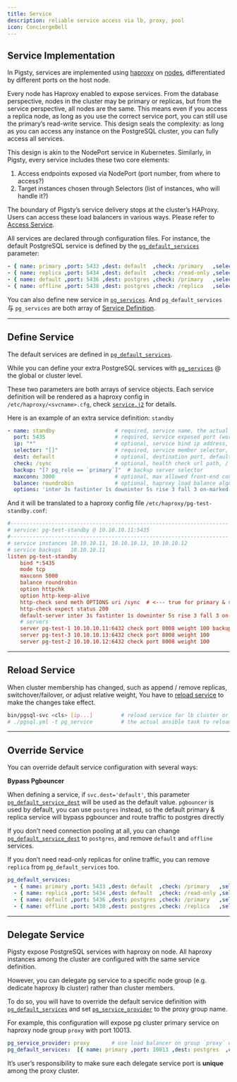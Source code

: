 ```yaml
---
title: Service
description: reliable service access via lb, proxy, pool
icon: ConciergeBell
---
```


## Service Implementation

In Pigsty, services are implemented using [haproxy](/docs/node/param/#haproxy) on [nodes](/docs/node/), differentiated by different ports on the host node.

Every node has Haproxy enabled to expose services. From the database perspective, nodes in the cluster may be primary or replicas, but from the service perspective, all nodes are the same. This means even if you access a replica node, as long as you use the correct service port, you can still use the primary’s read-write service. This design seals the complexity: as long as you can access any instance on the PostgreSQL cluster, you can fully access all services.

This design is akin to the NodePort service in Kubernetes. Similarly, in Pigsty, every service includes these two core elements:

1. Access endpoints exposed via NodePort (port number, from where to access?)
2. Target instances chosen through Selectors (list of instances, who will handle it?)

The boundary of Pigsty’s service delivery stops at the cluster’s HAProxy. Users can access these load balancers in various ways. Please refer to [Access Service](https://pigsty.io/docs/concept/svc/#access-service).

All services are declared through configuration files. For instance, the default PostgreSQL service is defined by the [`pg_default_services`](/docs/pgsql/param#pg_default_services) parameter:

```yaml
- { name: primary ,port: 5433 ,dest: default  ,check: /primary   ,selector: "[]" }
- { name: replica ,port: 5434 ,dest: default  ,check: /read-only ,selector: "[]" , backup: "[? pg_role == `primary` || pg_role == `offline` ]" }
- { name: default ,port: 5436 ,dest: postgres ,check: /primary   ,selector: "[]" }
- { name: offline ,port: 5438 ,dest: postgres ,check: /replica   ,selector: "[? pg_role == `offline` || pg_offline_query ]" , backup: "[? pg_role == `replica` && !pg_offline_query]"}
```

You can also define new service in [`pg_services`](/docs/pgsql/param#pg_services). And `pg_default_services` 与 `pg_services` are both array of [Service Definition](/docs/pgsql/svc/#define-service).

------

## Define Service

The default services are defined in [`pg_default_services`](/docs/pgsql/param#pg_default_services).

While you can define your extra PostgreSQL services with [`pg_services`](/docs/pgsql/param#pg_services) @ the global or cluster level.

These two parameters are both arrays of service objects. Each service definition will be rendered as a haproxy config in `/etc/haproxy/<svcname>.cfg`, check [`service.j2`](https://github.com/pgsty/pigsty/blob/main/roles/pgsql/templates/service.j2) for details.

Here is an example of an extra service definition: `standby`

```yaml
- name: standby                   # required, service name, the actual svc name will be prefixed with `pg_cluster`, e.g: pg-meta-standby
  port: 5435                      # required, service exposed port (work as kubernetes service node port mode)
  ip: "*"                         # optional, service bind ip address, `*` for all ip by default
  selector: "[]"                  # required, service member selector, use JMESPath to filter inventory
  dest: default                   # optional, destination port, default|postgres|pgbouncer|<port_number>, 'default' by default
  check: /sync                    # optional, health check url path, / by default
  backup: "[? pg_role == `primary`]"  # backup server selector
  maxconn: 3000                   # optional, max allowed front-end connection
  balance: roundrobin             # optional, haproxy load balance algorithm (roundrobin by default, other: leastconn)
  options: 'inter 3s fastinter 1s downinter 5s rise 3 fall 3 on-marked-down shutdown-sessions slowstart 30s maxconn 3000 maxqueue 128 weight 100'
```

And it will be translated to a haproxy config file `/etc/haproxy/pg-test-standby.conf`:

```ini
#---------------------------------------------------------------------
# service: pg-test-standby @ 10.10.10.11:5435
#---------------------------------------------------------------------
# service instances 10.10.10.11, 10.10.10.13, 10.10.10.12
# service backups   10.10.10.11
listen pg-test-standby
    bind *:5435
    mode tcp
    maxconn 5000
    balance roundrobin
    option httpchk
    option http-keep-alive
    http-check send meth OPTIONS uri /sync  # <--- true for primary & sync standby
    http-check expect status 200
    default-server inter 3s fastinter 1s downinter 5s rise 3 fall 3 on-marked-down shutdown-sessions slowstart 30s maxconn 3000 maxqueue 128 weight 100
    # servers
    server pg-test-1 10.10.10.11:6432 check port 8008 weight 100 backup   # the primary is used as backup server
    server pg-test-3 10.10.10.13:6432 check port 8008 weight 100
    server pg-test-2 10.10.10.12:6432 check port 8008 weight 100
```

------

## Reload Service

When cluster membership has changed, such as append / remove replicas, switchover/failover, or adjust relative weight, You have to [reload service](/docs/pgsql/admin/#reload-service) to make the changes take effect.

```bash
bin/pgsql-svc <cls> [ip...]         # reload service for lb cluster or lb instance
# ./pgsql.yml -t pg_service         # the actual ansible task to reload service
```

------

## Override Service

You can override default service configuration with several ways:

**Bypass Pgbouncer**

When defining a service, if `svc.dest='default'`, this parameter [`pg_default_service_dest`](/docs/pgsql/param#pg_default_service_dest) will be used as the default value. `pgbouncer` is used by default, you can use `postgres` instead, so the default primary & replica service will bypass pgbouncer and route traffic to postgres directly

If you don’t need connection pooling at all, you can change [`pg_default_service_dest`](/docs/pgsql/param#pg_default_service_dest) to `postgres`, and remove `default` and `offline` services.

If you don’t need read-only replicas for online traffic, you can remove `replica` from `pg_default_services` too.

```yaml
pg_default_services:
  - { name: primary ,port: 5433 ,dest: default  ,check: /primary   ,selector: "[]" }
  - { name: replica ,port: 5434 ,dest: default  ,check: /read-only ,selector: "[]" , backup: "[? pg_role == `primary` || pg_role == `offline` ]" }
  - { name: default ,port: 5436 ,dest: postgres ,check: /primary   ,selector: "[]" }
  - { name: offline ,port: 5438 ,dest: postgres ,check: /replica   ,selector: "[? pg_role == `offline` || pg_offline_query ]" , backup: "[? pg_role == `replica` && !pg_offline_query]"}
```

------

## Delegate Service

Pigsty expose PostgreSQL services with haproxy on node. All haproxy instances among the cluster are configured with the same service definition.

However, you can delegate pg service to a specific node group (e.g. dedicate haproxy lb cluster) rather than cluster members.

To do so, you will have to override the default service definition with [`pg_default_services`](/docs/pgsql/param#pg_default_services) and set [`pg_service_provider`](/docs/pgsql/param#pg_service_provider) to the proxy group name.

For example, this configuration will expose pg cluster primary service on haproxy node group `proxy` with port 10013.

```yaml
pg_service_provider: proxy       # use load balancer on group `proxy` with port 10013
pg_default_services:  [{ name: primary ,port: 10013 ,dest: postgres  ,check: /primary   ,selector: "[]" }]
```

It’s user’s responsibility to make sure each delegate service port is **unique** among the proxy cluster.